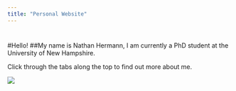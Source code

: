 ```yaml
---
title: "Personal Website"
---
```


# 
#Hello! 
##My name is Nathan Hermann, I am currently a PhD student at the University of New Hampshire.

Click through the tabs along the top to find out more about me.

![](./me.png)